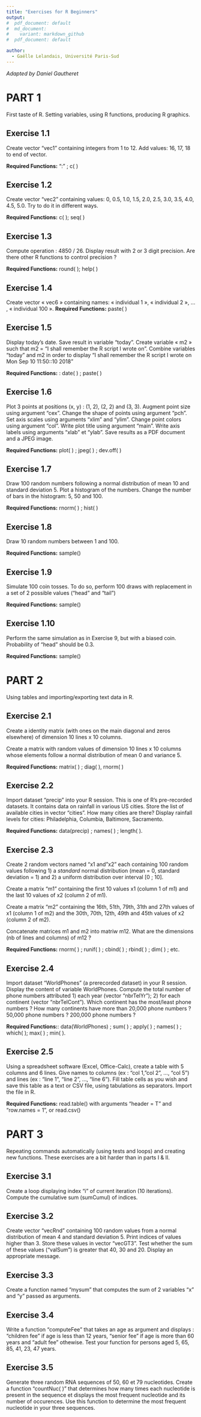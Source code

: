 ```yaml
---
title: "Exercises for R Beginners"
output:
#  pdf_document: default
#  md_document:
#    variant: markdown_github
#  pdf_document: default

author: 
  - Gaëlle Lelandais, Université Paris-Sud
---
```


_Adapted by Daniel Gautheret_


# PART 1

First taste of R. Setting variables, using R functions, producing R graphics. 

## Exercise 1.1

Create vector "vec1" containing integers from 1 to 12. Add values: 16, 17, 18 to end of vector. 

**Required Functions:**  ":" ; c( )


## Exercise 1.2

Create vector "vec2" containing values: 0, 0.5, 1.0, 1.5, 2.0, 2.5, 3.0, 3.5, 4.0, 4.5, 5.0. 
Try to do it in different ways. 

**Required Functions:** c( ); seq( )


## Exercise 1.3

Compute operation : 4850 / 26. Display result with 2 or 3 digit precision. Are there other R functions to control precision ?

**Required Functions:** round( ); help( )


## Exercise 1.4

Create vector « vec6 » containing names: « individual 1 », « individual 2 », ... , « individual
100 ».
**Required Functions:**  paste( )


## Exercise 1.5
Display today's date. Save result in variable "today". Create variable « m2 » such that m2 = "I shall remember the R script I wrote on". Combine variables "today" and m2 in order to display "I shall remember the R script I wrote on Mon Sep 10 11:50::10 2018"

**Required Functions:**  : date( ) ; paste( ) 


## Exercise 1.6
Plot 3 points at positions (x, y) : (1, 2), (2, 2) and (3, 3). Augment point size using argument "cex".  Change the shape of points using argument "pch". Set axis scales using arguments "xlim" and "ylim". Change point colors using argument "col". Write plot title using argument "main". Write axis labels using arguments "xlab" et "ylab". Save results as a PDF document and a JPEG image.

**Required Functions:** plot( ) ; jpeg( ) ; dev.off( ) 


## Exercise 1.7
Draw 100 random numbers following a normal distribution of mean 10 and standard deviation 5. Plot a histogram of the numbers. Change the number of bars in the histogram: 5, 50 and 100.

**Required Functions:**  rnorm( ) ; hist( ) 


## Exercise 1.8
Draw 10 random numbers between 1 and 100. 

**Required Functions:** sample()


## Exercise 1.9

Simulate 100 coin tosses. To do so, perform 100 draws with replacement in a set of 2 possible values ("head" and "tail")

**Required Functions:**  sample()

## Exercise 1.10
Perform the same simulation as in Exercise 9, but with a biased coin. Probability of "head" should be 0.3. 

**Required Functions:**  sample()

# PART 2

Using tables and importing/exporting text data in R. 

## Exercise 2.1
Create a identity matrix (with ones on the main diagonal and zeros elsewhere) of dimension 10 lines x 10 columns.

Create a matrix with random values of dimension 10 lines x 10 columns whose elements follow a normal distribution of mean 0 and variance 5. 

**Required Functions:**  matrix( ) ; diag( ), rnorm( ) 


## Exercise 2.2
Import dataset "precip" into your R session. This is one of R's pre-recorded datasets. It contains data on rainfall in various US cities. Store the list of available cities in vector "cities". How many cities are there? Display rainfall levels for cities: Philadelphia, Columbia, Baltimore, Sacramento.

**Required Functions:**  data(precip) ; names( ) ; length( ). 

## Exercise 2.3
Create 2 random vectors named "x1 and "x2" each containing 100 random values following 1) a _standard_ normal distribution (mean = 0, standard deviation = 1) and 2) a uniform distribution over interval [0 ; 10].

Create a matrix "m1" containing the first 10 values x1 (column 1 of m1) and the last 10 values of x2 (column 2 of m1).

Create a matrix "m2" containing the 16th, 51th, 79th, 31th and 27th values of x1 (column 1 of m2) and the 30th, 70th, 12th, 49th and 45th values of x2 (column 2 of m2).

Concatenate matrices m1 and m2 into matriw m12. What are the dimensions (nb of lines and columns) of m12 ?

**Required Functions:**  rnorm( ) ; runif( ) ; cbind( ) ; rbind( ) ; dim( ) ; etc. 


## Exercise 2.4
Import dataset "WorldPhones" (a prerecorded dataset) in your R session. Display the content of variable WorldPhones. Compute the total number of phone numbers attributed 1) each year (vector "nbrTelYr"); 2) for each  continent (vector "nbrTelCont"). Which continent has the most/least phone numbers ? How many continents have more than 20,000 phone numbers ? 50,000 phone numbers ? 200,000 phone numbers ?

**Required Functions:**: data(WorldPhones) ; sum( ) ; apply( ) ; names( ) ; which( ); max( ) ; min( ). 


## Exercise 2.5
Using a spreadsheet software (Excel, Office-Calc), create a table with 5 columns and 6 lines. Give names to columns (ex : "col 1, "col 2", ..., "col 5") and lines (ex : "line 1", "line 2", ..., "line 6"). Fill table cells as you wish and save this table as a text or CSV file, using tabulations as separators. Import the file in R.

**Required Functions:**  read.table() with arguments "header = T" and "row.names = 1", or read.csv()

# PART 3

Repeating commands automatically (using tests and loops) and creating new functions. These exercises are a bit harder than in parts I & II. 

## Exercise 3.1
Create a loop displaying index "i" of current iteration (10 iterations). Compute the cumulative sum (sumCumul) of indices.

## Exercise 3.2
Create vector "vecRnd" containing 100 random values from a normal distribution of mean 4 and standard deviation 5. Print indices of values higher than 3. Store these values in vector "vecGT3". Test whether the sum of these values ("valSum") is greater that 40, 30 and 20. Display an appropriate message.

## Exercise 3.3
Create a function named "mysum" that computes the sum of 2 variables "x" and "y" passed as arguments. 


## Exercise 3.4
Write a function "computeFee" that takes an age as argument and displays : "children fee" if age is less than 12 years, "senior fee" if age is more than 60 years and "adult fee" othewise. Test your function for persons aged 5, 65, 85, 41, 23, 47 years.


## Exercise 3.5
Generate three random RNA sequences of 50, 60 et 79 nucleotides. Create a function "countNuc( )" that determines how many times each nucleotide is present in the sequence et displays the most frequent nucleotide and its number of occurences. Use this function to determine the most frequent nucleotide in your three sequences. 


